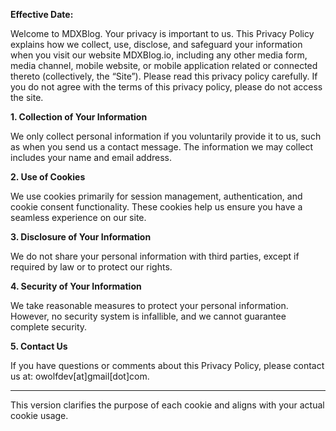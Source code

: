 
**Effective Date:** <CurrentDate />

Welcome to MDXBlog. Your privacy is important to us. This Privacy Policy explains how we collect, use, disclose, and safeguard your information when you visit our website MDXBlog.io, including any other media form, media channel, mobile website, or mobile application related or connected thereto (collectively, the “Site”). Please read this privacy policy carefully. If you do not agree with the terms of this privacy policy, please do not access the site.

**1. Collection of Your Information**

We only collect personal information if you voluntarily provide it to us, such as when you send us a contact message. The information we may collect includes your name and email address.

**2. Use of Cookies**

We use cookies primarily for session management, authentication, and cookie consent functionality. These cookies help us ensure you have a seamless experience on our site.

**3. Disclosure of Your Information**

We do not share your personal information with third parties, except if required by law or to protect our rights.

**4. Security of Your Information**

We take reasonable measures to protect your personal information. However, no security system is infallible, and we cannot guarantee complete security.

**5. Contact Us**

If you have questions or comments about this Privacy Policy, please contact us at: owolfdev[at]gmail[dot]com.

---

This version clarifies the purpose of each cookie and aligns with your actual cookie usage.

